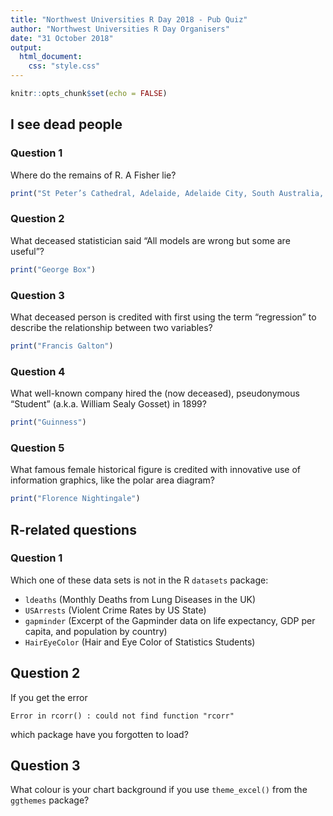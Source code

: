 ```yaml
---
title: "Northwest Universities R Day 2018 - Pub Quiz"
author: "Northwest Universities R Day Organisers"
date: "31 October 2018"
output:
  html_document:
    css: "style.css"
---
```


```r
knitr::opts_chunk$set(echo = FALSE)
```

## I see dead people

### Question 1

Where do the remains of R. A Fisher lie?

```r
print("St Peter’s Cathedral, Adelaide, Adelaide City, South Australia, Australia")
```

### Question 2

What deceased statistician said "All models are wrong but some are useful"?

```r
print("George Box")
```

### Question 3

What deceased person is credited with first using the term "regression" to describe the relationship between two variables?

```r
print("Francis Galton")
```

### Question 4

What well-known company hired the (now deceased), pseudonymous “Student” (a.k.a. William Sealy Gosset) in 1899?

```r
print("Guinness")
```

### Question 5

What famous female historical figure is credited with innovative use of information graphics, like the polar area diagram?

```r
print("Florence Nightingale")
```

## R-related questions

### Question 1

Which one of these data sets is not in the R `datasets` package:

- `ldeaths` (Monthly Deaths from Lung Diseases in the UK)
- `USArrests` (Violent Crime Rates by US State)
- `gapminder` (Excerpt of the Gapminder data on life expectancy, GDP per capita, and population by country)
- `HairEyeColor` (Hair and Eye Color of Statistics Students)

## Question 2

If you get the error

```
Error in rcorr() : could not find function "rcorr"
```

which package have you forgotten to load?

## Question 3

What colour is your chart background if you use `theme_excel()` from the `ggthemes` package?